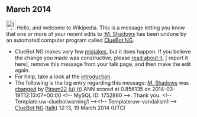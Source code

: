 <article id="42245712" title=User talk:Pipem22>
	<talkpage id="42245712" title="User talk:Pipem22">


== March 2014 ==
[[File:Information.svg|left|25px|alt=|link=]] Hello, and welcome to Wikipedia. This is a message letting you know that one or more of your recent edits to [[:M. Shadows]] has been undone by an automated computer program called [[User:ClueBot NG|ClueBot NG]].
{{clear}}
* ClueBot NG makes very few [[User:ClueBot NG#Information About False Positives|mistakes]], but it does happen. If you believe the change you made was constructive, please [[User:ClueBot NG#Information About False Positives|read about it]], [{{User:ClueBot NG/Warnings/FPReport|1752880}} report it here], remove this message from your talk page, and then make the edit again.
* For help, take a look at the [[Wikipedia:Introduction|introduction]].
* The following is the log entry regarding this message: [[M. Shadows]] was [http://en.wikipedia.org/w/index.php?title=M.+Shadows&amp;diff=600295513&amp;oldid=600251591 changed] by [[Special:Contributions/Pipem22|Pipem22]] [[User:Pipem22|(u)]] [[User talk:Pipem22|(t)]] ANN scored at 0.856135 on 2014-03-19T12:13:07+00:00 &lt;!-- MySQL ID: 1752880 --&gt;. Thank you. &lt;!-- Template:uw-cluebotwarning1 --&gt;&lt;!-- Template:uw-vandalism1 --&gt; [[User:ClueBot NG|ClueBot NG]] ([[User talk:ClueBot NG|talk]]) 12:13, 19 March 2014 (UTC)
	</talkpage>
</article>
